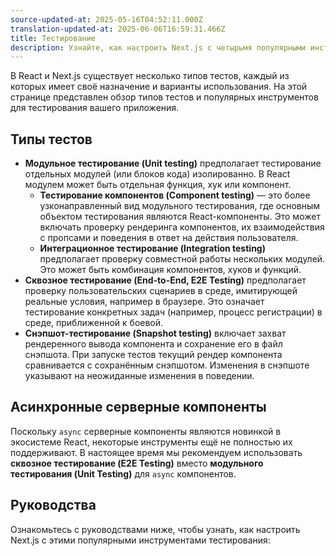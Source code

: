 ```yaml
---
source-updated-at: 2025-05-16T04:52:11.000Z
translation-updated-at: 2025-06-06T16:59:31.466Z
title: Тестирование
description: Узнайте, как настроить Next.js с четырьмя популярными инструментами тестирования — Cypress, Playwright, Vitest и Jest.
---
```


В React и Next.js существует несколько типов тестов, каждый из которых имеет своё назначение и варианты использования. На этой странице представлен обзор типов тестов и популярных инструментов для тестирования вашего приложения.

## Типы тестов

- **Модульное тестирование (Unit testing)** предполагает тестирование отдельных модулей (или блоков кода) изолированно. В React модулем может быть отдельная функция, хук или компонент.
  - **Тестирование компонентов (Component testing)** — это более узконаправленный вид модульного тестирования, где основным объектом тестирования являются React-компоненты. Это может включать проверку рендеринга компонентов, их взаимодействия с пропсами и поведения в ответ на действия пользователя.
  - **Интеграционное тестирование (Integration testing)** предполагает проверку совместной работы нескольких модулей. Это может быть комбинация компонентов, хуков и функций.
- **Сквозное тестирование (End-to-End, E2E Testing)** предполагает проверку пользовательских сценариев в среде, имитирующей реальные условия, например в браузере. Это означает тестирование конкретных задач (например, процесс регистрации) в среде, приближенной к боевой.
- **Снэпшот-тестирование (Snapshot testing)** включает захват рендеренного вывода компонента и сохранение его в файл снэпшота. При запуске тестов текущий рендер компонента сравнивается с сохранённым снэпшотом. Изменения в снэпшоте указывают на неожиданные изменения в поведении.

<AppOnly>

## Асинхронные серверные компоненты

Поскольку `async` серверные компоненты являются новинкой в экосистеме React, некоторые инструменты ещё не полностью их поддерживают. В настоящее время мы рекомендуем использовать **сквозное тестирование (E2E Testing)** вместо **модульного тестирования (Unit Testing)** для `async` компонентов.

</AppOnly>

## Руководства

Ознакомьтесь с руководствами ниже, чтобы узнать, как настроить Next.js с этими популярными инструментами тестирования: